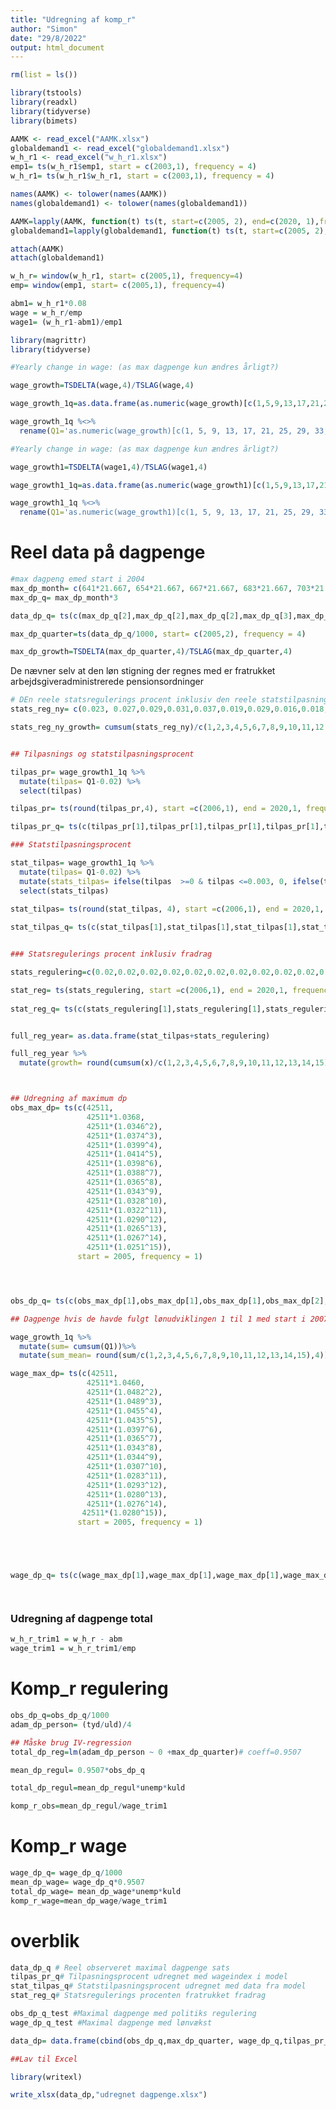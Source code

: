```yaml
---
title: "Udregning af komp_r"
author: "Simon"
date: "29/8/2022"
output: html_document
---
```


```r
rm(list = ls())

library(tstools)
library(readxl)
library(tidyverse)
library(bimets)
```


```r
AAMK <- read_excel("AAMK.xlsx")
globaldemand1 <- read_excel("globaldemand1.xlsx")
w_h_r1 <- read_excel("w_h_r1.xlsx")
emp1= ts(w_h_r1$emp1, start = c(2003,1), frequency = 4)
w_h_r1= ts(w_h_r1$w_h_r1, start = c(2003,1), frequency = 4)

names(AAMK) <- tolower(names(AAMK))
names(globaldemand1) <- tolower(names(globaldemand1))

AAMK=lapply(AAMK, function(t) ts(t, start=c(2005, 2), end=c(2020, 1),frequency=4))
globaldemand1=lapply(globaldemand1, function(t) ts(t, start=c(2005, 2), end=c(2020, 1),frequency=4))

attach(AAMK)
attach(globaldemand1)
```


```r

w_h_r= window(w_h_r1, start= c(2005,1), frequency=4)
emp= window(emp1, start= c(2005,1), frequency=4)

abm1= w_h_r1*0.08
wage = w_h_r/emp
wage1= (w_h_r1-abm1)/emp1
```


```r

library(magrittr)
library(tidyverse)

#Yearly change in wage: (as max dagpenge kun ændres årligt?)

wage_growth=TSDELTA(wage,4)/TSLAG(wage,4)

wage_growth_1q=as.data.frame(as.numeric(wage_growth)[c(1,5,9,13,17,21,25,29,33,37,41,45,49,53,57)]) 

wage_growth_1q %<>% 
  rename(Q1='as.numeric(wage_growth)[c(1, 5, 9, 13, 17, 21, 25, 29, 33, 37, 41, 45, 49, 53, 57)]')


```

```r

#Yearly change in wage: (as max dagpenge kun ændres årligt?)

wage_growth1=TSDELTA(wage1,4)/TSLAG(wage1,4)

wage_growth1_1q=as.data.frame(as.numeric(wage_growth1)[c(1,5,9,13,17,21,25,29,33,37,41,45,49,53,57,61,65)]) 

wage_growth1_1q %<>% 
  rename(Q1='as.numeric(wage_growth1)[c(1, 5, 9, 13, 17, 21, 25, 29, 33, 37, 41, 45, 49, 53, 57, 61, 65)]')

```



# Reel data på dagpenge

```r
#max dagpeng emed start i 2004
max_dp_month= c(641*21.667, 654*21.667, 667*21.667, 683*21.667, 703*21.667, 15708, 16293, 16597, 17073, 801*21.667, 815*21.667, 827*21.667, 18113, 18403, 18633, 18866,19083)
max_dp_q= max_dp_month*3

data_dp_q= ts(c(max_dp_q[2],max_dp_q[2],max_dp_q[2],max_dp_q[3],max_dp_q[3],max_dp_q[3],max_dp_q[3],max_dp_q[4],max_dp_q[4],max_dp_q[4],max_dp_q[4],max_dp_q[5],max_dp_q[5],max_dp_q[5],max_dp_q[5],max_dp_q[6],max_dp_q[6],max_dp_q[6],max_dp_q[6],max_dp_q[7],max_dp_q[7],max_dp_q[7],max_dp_q[7],max_dp_q[8],max_dp_q[8],max_dp_q[8],max_dp_q[8],max_dp_q[9],max_dp_q[9],max_dp_q[9],max_dp_q[9],max_dp_q[10],max_dp_q[10],max_dp_q[10],max_dp_q[10],max_dp_q[11],max_dp_q[11],max_dp_q[11],max_dp_q[11],max_dp_q[12],max_dp_q[12],max_dp_q[12],max_dp_q[12],max_dp_q[13],max_dp_q[13],max_dp_q[13],max_dp_q[13],max_dp_q[14],max_dp_q[14],max_dp_q[14],max_dp_q[14],max_dp_q[15],max_dp_q[15],max_dp_q[15],max_dp_q[15],max_dp_q[16],max_dp_q[16],max_dp_q[16],max_dp_q[16],max_dp_q[17]), start = c(2005,2), frequency = 4)

max_dp_quarter=ts(data_dp_q/1000, start= c(2005,2), frequency = 4)

max_dp_growth=TSDELTA(max_dp_quarter,4)/TSLAG(max_dp_quarter,4)
```



De nævner selv at den løn stigning der regnes med er fratrukket arbejdsgiveradministrerede pensionsordninger 


```r

# DEn reele statsregulerings procent inklusiv den reele statstilpasningsprocent
stats_reg_ny= c(0.023, 0.027,0.029,0.031,0.037,0.019,0.029,0.016,0.018,0.015,0.011, 0.016, 0.0125, 0.0125, 0.0115)

stats_reg_ny_growth= cumsum(stats_reg_ny)/c(1,2,3,4,5,6,7,8,9,10,11,12,13,14,15)


## Tilpasnings og statstilpasningsprocent

tilpas_pr= wage_growth1_1q %>% 
  mutate(tilpas= Q1-0.02) %>%
  select(tilpas)

tilpas_pr= ts(round(tilpas_pr,4), start =c(2006,1), end = 2020,1, frequency = 1 )

tilpas_pr_q= ts(c(tilpas_pr[1],tilpas_pr[1],tilpas_pr[1],tilpas_pr[1],tilpas_pr[2],tilpas_pr[2],tilpas_pr[2],tilpas_pr[2],tilpas_pr[3],tilpas_pr[3],tilpas_pr[3],tilpas_pr[3],tilpas_pr[4],tilpas_pr[4],tilpas_pr[4],tilpas_pr[4],tilpas_pr[5],tilpas_pr[5],tilpas_pr[5],tilpas_pr[5],tilpas_pr[6],tilpas_pr[6],tilpas_pr[6],tilpas_pr[6],tilpas_pr[7],tilpas_pr[7],tilpas_pr[7],tilpas_pr[7],tilpas_pr[8],tilpas_pr[8],tilpas_pr[8],tilpas_pr[8],tilpas_pr[9],tilpas_pr[9],tilpas_pr[9],tilpas_pr[9],tilpas_pr[10],tilpas_pr[10],tilpas_pr[10],tilpas_pr[10],tilpas_pr[11],tilpas_pr[11],tilpas_pr[11],tilpas_pr[11],tilpas_pr[12],tilpas_pr[12],tilpas_pr[12],tilpas_pr[12],tilpas_pr[13],tilpas_pr[13],tilpas_pr[13],tilpas_pr[13],tilpas_pr[14],tilpas_pr[14],tilpas_pr[14],tilpas_pr[14],tilpas_pr[15]), start = c(2006,1), frequency = 4)

### Statstilpasningsprocent

stat_tilpas= wage_growth1_1q %>% 
  mutate(tilpas= Q1-0.02) %>%
  mutate(stats_tilpas= ifelse(tilpas  >=0 & tilpas <=0.003, 0, ifelse(tilpas > 0.003 , tilpas-0.003,tilpas))) %>%
  select(stats_tilpas)

stat_tilpas= ts(round(stat_tilpas, 4), start =c(2006,1), end = 2020,1, frequency = 1 )
  
stat_tilpas_q= ts(c(stat_tilpas[1],stat_tilpas[1],stat_tilpas[1],stat_tilpas[1],stat_tilpas[2],stat_tilpas[2],stat_tilpas[2],stat_tilpas[2],stat_tilpas[3],stat_tilpas[3],stat_tilpas[3],stat_tilpas[3],stat_tilpas[4],stat_tilpas[4],stat_tilpas[4],stat_tilpas[4],stat_tilpas[5],stat_tilpas[5],stat_tilpas[5],stat_tilpas[5],stat_tilpas[6],stat_tilpas[6],stat_tilpas[6],stat_tilpas[6],stat_tilpas[7],stat_tilpas[7],stat_tilpas[7],stat_tilpas[7],stat_tilpas[8],stat_tilpas[8],stat_tilpas[8],stat_tilpas[8],stat_tilpas[9],stat_tilpas[9],stat_tilpas[9],stat_tilpas[9],stat_tilpas[10],stat_tilpas[10],stat_tilpas[10],stat_tilpas[10],stat_tilpas[11],stat_tilpas[11],stat_tilpas[11],stat_tilpas[11],stat_tilpas[12],stat_tilpas[12],stat_tilpas[12],stat_tilpas[12],stat_tilpas[13],stat_tilpas[13],stat_tilpas[13],stat_tilpas[13],stat_tilpas[14],stat_tilpas[14],stat_tilpas[14],stat_tilpas[14],stat_tilpas[15]), start = c(2006,1), frequency = 4)


### Statsregulerings procent inklusiv fradrag

stats_regulering=c(0.02,0.02,0.02,0.02,0.02,0.02,0.02,0.02,0.02,0.02,0.014, 0.016, 0.0125, 0.0125, 0.0095) # Det ser ud til at den i 2020 er 1.7 fratrukket fradrag bliver det 0.95 rundet ned 0.9

stat_reg= ts(stats_regulering, start =c(2006,1), end = 2020,1, frequency = 1 )
  
stat_reg_q= ts(c(stats_regulering[1],stats_regulering[1],stats_regulering[1],stats_regulering[1],stats_regulering[2],stats_regulering[2],stats_regulering[2],stats_regulering[2],stats_regulering[3],stats_regulering[3],stats_regulering[3],stats_regulering[3],stats_regulering[4],stats_regulering[4],stats_regulering[4],stats_regulering[4],stats_regulering[5],stats_regulering[5],stats_regulering[5],stats_regulering[5],stats_regulering[6],stats_regulering[6],stats_regulering[6],stats_regulering[6],stats_regulering[7],stats_regulering[7],stats_regulering[7],stats_regulering[7],stats_regulering[8],stats_regulering[8],stats_regulering[8],stats_regulering[8],stats_regulering[9],stats_regulering[9],stats_regulering[9],stats_regulering[9],stats_regulering[10],stats_regulering[10],stats_regulering[10],stats_regulering[10],stats_regulering[11],stats_regulering[11],stats_regulering[11],stats_regulering[11],stats_regulering[12],stats_regulering[12],stats_regulering[12],stats_regulering[12],stats_regulering[13],stats_regulering[13],stats_regulering[13],stats_regulering[13],stats_regulering[14],stats_regulering[14],stats_regulering[14],stats_regulering[14],stats_regulering[15]), start = c(2006,1), frequency = 4)


full_reg_year= as.data.frame(stat_tilpas+stats_regulering)

full_reg_year %>% 
  mutate(growth= round(cumsum(x)/c(1,2,3,4,5,6,7,8,9,10,11,12,13,14,15),4))



## Udregning af maximum dp  
obs_max_dp= ts(c(42511,
                 42511*1.0368,
                 42511*(1.0346^2),
                 42511*(1.0374^3),
                 42511*(1.0399^4),
                 42511*(1.0414^5),
                 42511*(1.0398^6),
                 42511*(1.0388^7),
                 42511*(1.0365^8),
                 42511*(1.0343^9),
                 42511*(1.0328^10),
                 42511*(1.0322^11),
                 42511*(1.0290^12),
                 42511*(1.0265^13),
                 42511*(1.0267^14),
                 42511*(1.0251^15)),
               start = 2005, frequency = 1)




obs_dp_q= ts(c(obs_max_dp[1],obs_max_dp[1],obs_max_dp[1],obs_max_dp[2],obs_max_dp[2],obs_max_dp[2],obs_max_dp[2],obs_max_dp[3],obs_max_dp[3],obs_max_dp[3],obs_max_dp[3],obs_max_dp[4],obs_max_dp[4],obs_max_dp[4],obs_max_dp[4],obs_max_dp[5],obs_max_dp[5],obs_max_dp[5],obs_max_dp[5],obs_max_dp[6],obs_max_dp[6],obs_max_dp[6],obs_max_dp[6],obs_max_dp[7],obs_max_dp[7],obs_max_dp[7],obs_max_dp[7],obs_max_dp[8],obs_max_dp[8],obs_max_dp[8],obs_max_dp[8],obs_max_dp[9],obs_max_dp[9],obs_max_dp[9],obs_max_dp[9],obs_max_dp[10],obs_max_dp[10],obs_max_dp[10],obs_max_dp[10],obs_max_dp[11],obs_max_dp[11],obs_max_dp[11],obs_max_dp[11],obs_max_dp[12],obs_max_dp[12],obs_max_dp[12],obs_max_dp[12],obs_max_dp[13],obs_max_dp[13],obs_max_dp[13],obs_max_dp[13],obs_max_dp[14],obs_max_dp[14],obs_max_dp[14],obs_max_dp[14],obs_max_dp[15],obs_max_dp[15],obs_max_dp[15],obs_max_dp[15],obs_max_dp[16]), start = c(2005,2), frequency = 4)

```



```r

## Dagpenge hvis de havde fulgt lønudviklingen 1 til 1 med start i 2007

wage_growth_1q %>%
  mutate(sum= cumsum(Q1))%>%
  mutate(sum_mean= round(sum/c(1,2,3,4,5,6,7,8,9,10,11,12,13,14,15),4))

wage_max_dp= ts(c(42511,
                 42511*1.0460,
                 42511*(1.0482^2),
                 42511*(1.0489^3), 
                 42511*(1.0455^4), 
                 42511*(1.0435^5), 
                 42511*(1.0397^6), 
                 42511*(1.0365^7),
                 42511*(1.0343^8),
                 42511*(1.0344^9), 
                 42511*(1.0307^10),
                 42511*(1.0283^11),
                 42511*(1.0293^12),
                 42511*(1.0280^13),
                 42511*(1.0276^14),
                42511*(1.0280^15)),
               start = 2005, frequency = 1)





wage_dp_q= ts(c(wage_max_dp[1],wage_max_dp[1],wage_max_dp[1],wage_max_dp[2],wage_max_dp[2],wage_max_dp[2],wage_max_dp[2],wage_max_dp[3],wage_max_dp[3],wage_max_dp[3],wage_max_dp[3],wage_max_dp[4],wage_max_dp[4],wage_max_dp[4],wage_max_dp[4],wage_max_dp[5],wage_max_dp[5],wage_max_dp[5],wage_max_dp[5],wage_max_dp[6],wage_max_dp[6],wage_max_dp[6],wage_max_dp[6],wage_max_dp[7],wage_max_dp[7],wage_max_dp[7],wage_max_dp[7],wage_max_dp[8],wage_max_dp[8],wage_max_dp[8],wage_max_dp[8],wage_max_dp[9],wage_max_dp[9],wage_max_dp[9],wage_max_dp[9],wage_max_dp[10],wage_max_dp[10],wage_max_dp[10],wage_max_dp[10],wage_max_dp[11],wage_max_dp[11],wage_max_dp[11],wage_max_dp[11],wage_max_dp[12],wage_max_dp[12],wage_max_dp[12],wage_max_dp[12],wage_max_dp[13],wage_max_dp[13],wage_max_dp[13],wage_max_dp[13],wage_max_dp[14],wage_max_dp[14],wage_max_dp[14],wage_max_dp[14],wage_max_dp[15],wage_max_dp[15],wage_max_dp[15],wage_max_dp[15],wage_max_dp[16]), start = c(2005,2), frequency = 4)




```

### Udregning af dagpenge total

```r
w_h_r_trim1 = w_h_r - abm
wage_trim1 = w_h_r_trim1/emp
```

# Komp_r regulering
```r

obs_dp_q=obs_dp_q/1000
adam_dp_person= (tyd/uld)/4

## Måske brug IV-regression
total_dp_reg=lm(adam_dp_person ~ 0 +max_dp_quarter)# coeff=0.9507

mean_dp_regul= 0.9507*obs_dp_q

total_dp_regul=mean_dp_regul*unemp*kuld

komp_r_obs=mean_dp_regul/wage_trim1

```

# Komp_r wage
```r
wage_dp_q= wage_dp_q/1000
mean_dp_wage= wage_dp_q*0.9507
total_dp_wage= mean_dp_wage*unemp*kuld
komp_r_wage=mean_dp_wage/wage_trim1
```

# overblik 

```r
data_dp_q # Reel observeret maximal dagpenge sats
tilpas_pr_q# Tilpasningsprocent udregnet med wageindex i model 
stat_tilpas_q# Statstilpasningsprocent udregnet med data fra model
stat_reg_q# Statsregulerings procenten fratrukket fradrag

obs_dp_q_test #Maximal dagpenge med politiks regulering
wage_dp_q_test #Maximal dagpenge med lønvækst

```


```r
data_dp= data.frame(cbind(obs_dp_q,max_dp_quarter, wage_dp_q,tilpas_pr_q,stat_tilpas_q,stat_reg_q))

##Lav til Excel

library(writexl)

write_xlsx(data_dp,"udregnet dagpenge.xlsx")
```

